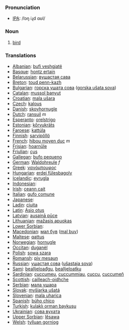 === Pronunciation ===
*[[w:IPA|IPA]]: /lɔŋ iɻd ɑʊl/

=== Noun ===

# [[bird]]

=== Translations ===

*[[Albanian]]: [[bufi veshgjatë]]
*[[Basque]]: [[hontz ertain]]
*[[Belarussian]]: [[вушастая сава]]
*[[Breton]]: [[toud penn-kazh]]
*[[Bulgarian]]: [[горска ушата сова]] ([[gorska ušata sova]])
*[[Catalan]]: [[mussol banyut]]
*[[Croatian]]: [[mala ušara]]
*[[Czech]]: [[kalous]]
*[[Danish]]: [[skovhornugle]]
*[[Dutch]]: [[ransuil]] ''m''
*[[Esperanto]]: [[orelstrigo]]
*[[Estonian]]: [[kőrvukräts]]
*[[Faroese]]: [[kattúla]]
*[[Finnish]]: [[sarvipöllö]]
*[[French]]: [[hibou moyen duc]] ''m''
*[[Frisian]]: [[hoarnûle]]
*[[Friulian]]: [[çus]]
*[[Gallegan]]: [[bufo pequeno]]
*[[German]]: [[Waldohreule]] ''f''
*[[Greek]]: [[νανόμπουφος]] '' ''
*[[Hungarian]]: [[erdei fülesbagoly]]
*[[Icelandic]]: [[eyrugla]]
*[[Indonesian]]: [[]]
*[[Irish]]: [[ceann cait]]
*[[Italian]]: [[gufo comune]] '' ''
*[[Japanese]]: [[]]
*[[Ladin]]: [[ciuita]]
*[[Latin]]: [[Asio otus]] '' ''
*[[Latvian]]: [[ausainā pūce]]
*[[Lithuanian]]: [[mažasis apuokas]]
*[[Lower Sorbian]]: 
*[[Macedonian]]: [[мал був]] ([[mal buv]])
*[[Maltese]]: [[qattus]]
*[[Norwegian]]: [[hornugle]]
*[[Occitan]]: [[duganèl]]
*[[Polish]]: [[sowa szara]] '' ''
*[[Romansh]]: [[piv mesaun]]
*[[Russian]]: [[ушастая сова]] ([[ušastaja sova]]) '' ''
*[[Sami]]: [[bealljeloađgu]], [[bealljeloatku]]
*[[Sardinian]]: [[cuccumeu]], [[cuccummiau]], [[cuccu]], [[cuccumeň]]
*[[Scottish]]: [[cailleach-oidhche]]
*[[Serbian]]: [[мала ушара]]
*[[Slovak]]: [[myšiarka ušatá]]
*[[Slovenian]]: [[mala uharica]]
*[[Spanish]]: [[búho chico]] '' ''
*[[Turkish]]: [[kulaklı orman baykuşu]]
*[[Ukrainian]]: [[сова вухата]]
*[[Upper Sorbian]]: [[lěsawa]]
*[[Welsh]]: [[tylluan gorniog]]